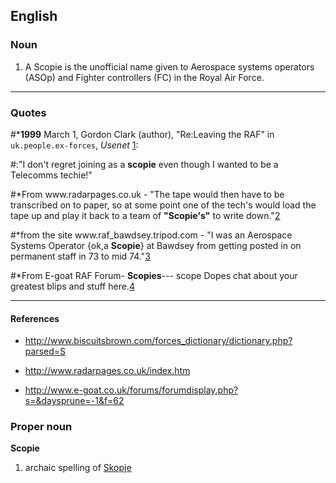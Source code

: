 {{rfv}}
==English==

===Noun===
{{en-noun}}

# A Scopie is the unofficial name given to Aerospace systems operators (ASOp) and Fighter controllers (FC) in the Royal Air Force.

----

===Quotes===
#*'''1999''' March 1, Gordon Clark (author), "Re:Leaving the RAF" in <tt>uk.people.ex-forces</tt>, ''Usenet'' [http://groups.google.com/group/uk.people.ex-forces/msg/81bc155dd3ab3c30]:
#:"I don't regret joining as a '''scopie''' even though I wanted to be a Telecomms techie!"
#*From www.radarpages.co.uk - "The tape would then have to be transcribed on to paper, so at some point one of the tech's would load the tape up and play it back to a team of '''"Scopie's"''' to write down."[http://www.radarpages.co.uk/oral/dbarrett/bawdsey.htm]
#*from the site www.raf_bawdsey.tripod.com - "I was an Aerospace Systems Operator {ok,a '''Scopie'''} at Bawdsey from getting posted in on permanent staff in 73 to mid 74."[http://raf_bawdsey.tripod.com/anecdotes.htm]
#*From E-goat RAF Forum- '''Scopies'''--- scope Dopes chat about your greatest blips and stuff here.[http://www.e-goat.co.uk/forums/forumdisplay.php?f=12]
 
----

====References====
*http://www.biscuitsbrown.com/forces_dictionary/dictionary.php?parsed=S

*http://www.radarpages.co.uk/index.htm

*http://www.e-goat.co.uk/forums/forumdisplay.php?s=&daysprune=-1&f=62

===Proper noun===
'''Scopie'''

# archaic spelling of [[Skopje]]
